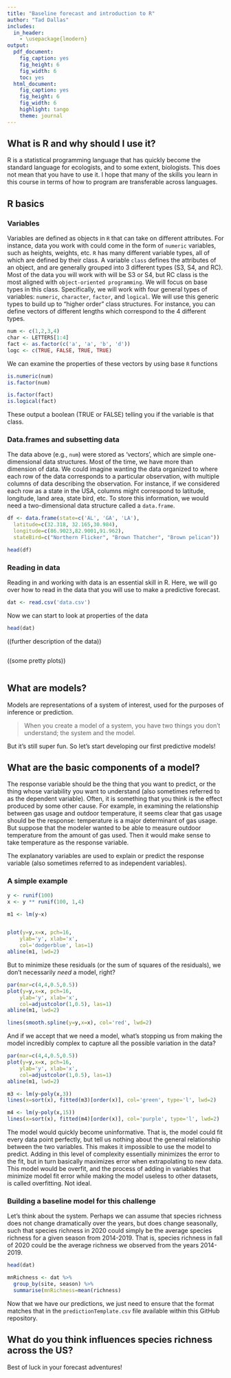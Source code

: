```yaml
---
title: "Baseline forecast and introduction to R"
author: "Tad Dallas"
includes:
  in_header:
    - \usepackage{lmodern}
output:
  pdf_document:
    fig_caption: yes
    fig_height: 6
    fig_width: 6
    toc: yes
  html_document:
    fig_caption: yes
    fig_height: 6
    fig_width: 6
    highlight: tango
    theme: journal
---
```








## What is R and why should I use it?

R is a statistical programming language that has quickly become the standard language for ecologists, and to some extent, biologists. This does not mean that you have to use it. I hope that many of the skills you learn in this course in terms of how to program are transferable across languages. 



## R basics

### Variables 

Variables are defined as objects in `R` that can take on different attributes. For instance, data you work with could come in the form of `numeric` variables, such as heights, weights, etc. `R` has many different variable types, all of which are defined by their class. A variable `class` defines the attributes of an object, and are generally grouped into 3 different types (S3, S4, and RC). Most of the data you will work with will be S3 or S4, but RC class is the most aligned with `object-oriented programming`. We will focus on base types in this class. Specifically, we will work with four general types of variables: `numeric`, `character`, `factor`, and `logical`. We will use this generic types to build up to "higher order" class structures. For instance, you can define vectors of different lengths which correspond to the 4 different types.

```r
num <- c(1,2,3,4)
char <- LETTERS[1:4]
fact <- as.factor(c('a', 'a', 'b', 'd'))
logc <- c(TRUE, FALSE, TRUE, TRUE)

```

We can examine the properties of these vectors by using base `R` functions

```r

is.numeric(num)
is.factor(num)

is.factor(fact)
is.logical(fact)

```

These output a boolean (TRUE or FALSE) telling you if the variable is that class.




### Data.frames and subsetting data

The data above (e.g., `num`) were stored as 'vectors', which are simple one-dimensional data structures. Most of the time, we have more than dimension of data. We could imagine wanting the data organized to where each row of the data corresponds to a particular observation, with multiple columns of data describing the observation. For instance, if we considered each row as a state in the USA, columns might correspond to latitude, longitude, land area, state bird, etc. To store this information, we would need a two-dimensional data structure called a `data.frame`.

```r

df <- data.frame(state=c('AL', 'GA', 'LA'), 
  latitude=c(32.318, 32.165,30.984),
  longitude=c(86.9023,82.9001,91.962),
  stateBird=c("Northern Flicker", "Brown Thatcher", "Brown pelican"))

head(df)

```








### Reading in data

Reading in and working with data is an essential skill in R. Here, we will go over how to read in the data that you will use to make a predictive forecast.

```r

dat <- read.csv('data.csv')

```













Now we can start to look at properties of the data 

```r

head(dat)


```











((further description of the data)) 


```r




```










((some pretty plots))




```r




```























## What are models?

Models are representations of a system of interest, used for the purposes of inference or prediction. 


> When you create a model of a system, you have two things you don't understand; the system and the model.


But it's still super fun. So let's start developing our first predictive models!













## What are the basic components of a model? 

The response variable should be the thing that you want to predict, or the thing whose variability you want to understand (also sometimes referred to as the dependent variable). Often, it is something that you think is the effect produced by some other cause. For example, in examining the relationship between gas usage and outdoor temperature, it seems clear that gas usage should be the response: temperature is a major determinant of gas usage. But suppose that the modeler wanted to be able to measure outdoor temperature from the amount of gas used. Then it would make sense to take temperature as the response variable.


The explanatory variables are used to explain or predict the response variable (also sometimes referred to as independent variables).




### A simple example

```r

y <- runif(100)
x <- y ** runif(100, 1,4)

m1 <- lm(y~x)


plot(y=y,x=x, pch=16, 
	ylab='y', xlab='x', 
	col='dodgerblue', las=1)
abline(m1, lwd=2)

```








But to minimize these residuals (or the sum of squares of the residuals), we don't necessarily _need_ a model, right? 



```r

par(mar=c(4,4,0.5,0.5))
plot(y=y,x=x, pch=16, 
	ylab='y', xlab='x', 
	col=adjustcolor(1,0.5), las=1)
abline(m1, lwd=2)

lines(smooth.spline(y=y,x=x), col='red', lwd=2)

```





And if we accept that we need a model, what's stopping us from making the model incredibly complex to capture all the possible variation in the data?


```r

par(mar=c(4,4,0.5,0.5))
plot(y=y,x=x, pch=16, 
	ylab='y', xlab='x', 
	col=adjustcolor(1,0.5), las=1)
abline(m1, lwd=2)

m3 <- lm(y~poly(x,3))
lines(x=sort(x), fitted(m3)[order(x)], col='green', type='l', lwd=2) 

m4 <- lm(y~poly(x,15))
lines(x=sort(x), fitted(m4)[order(x)], col='purple', type='l', lwd=2) 

```


The model would quickly become uninformative. That is, the model could fit every data point perfectly, but tell us nothing about the general relationship between the two variables. This makes it impossible to use the model to predict. Adding in this level of complexity essentially minimizes the error to the fit, but in turn basically maximizes error when extrapolating to new data. This model would be overfit, and the process of adding in variables that minimize model fit error while making the model useless to other datasets, is called overfitting. Not ideal. 







### Building a baseline model for this challenge

Let's think about the system. Perhaps we can assume that species richness does not change dramatically over the years, but does change seasonally, such that species richness in 2020 could simply be the average species richness for a given season from 2014-2019. That is, species richness in fall of 2020 could be the average richness we observed from the years 2014-2019. 



```r

head(dat)

mnRichness <- dat %>% 
  group_by(site, season) %>%
  summarise(mnRichness=mean(richness) 

```





Now that we have our predictions, we just need to ensure that the format matches that in the `predictionTemplate.csv` file available within this GitHub repository. 







## What do you think influences species richness across the US?


Best of luck in your forecast adventures! 


















